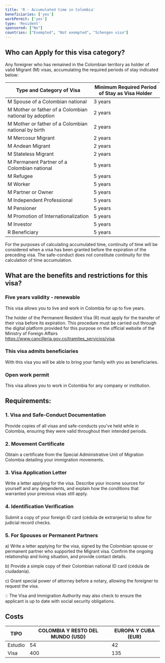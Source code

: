 ```yaml
---
title: 'R - Accumulated time in Colombia'
beneficiaries: ['yes']
workPermit: ['yes']
type: 'Resident'
sponsored: ["No"]
countries: ["Exempted", "Not exempted", "Schengen visa"]
---
```

## Who can Apply for this visa category?

Any foreigner who has remained in the Colombian territory as holder of valid Migrant (M) visas, accumulating the required periods of stay indicated below:

| Type and Category of Visa | Minimum Required Period of Stay as Visa Holder |
| --- | --- |
| M Spouse of a Colombian national | 3 years |
| M Mother or father of a Colombian national by adoption | 2 years |
| M Mother or father of a Colombian national by birth | 2 years |
| M Mercosur Migrant | 2 years |
| M Andean Migrant | 2 years |
| M Stateless Migrant | 2 years |
| M Permanent Partner of a Colombian national | 5 years |
| M Refugee | 5 years |
| M Worker | 5 years |
| M Partner or Owner | 5 years |
| M Independent Professional | 5 years |
| M Pensioner | 5 years |
| M Promotion of Internationalization | 5 years |
| M Investor | 5 years |
| R Beneficiary | 5 years |

For the purposes of calculating accumulated time, continuity of time will be considered when a visa has been granted before the expiration of the preceding visa. The safe-conduct does not constitute continuity for the calculation of time accumulation.

## What are the benefits and restrictions for this visa?

### Five **years validity - renewable**

This visa allows you to live and work in Colombia for up to five years.

The holder of the Permanent Resident Visa (R) must apply for the transfer of their visa before its expiration. This procedure must be carried out through the digital platform provided for this purpose on the official website of the Ministry of Foreign Affairs https://www.cancilleria.gov.co/tramites_servicios/visa.

### **This visa admits beneficiaries**

With this visa you will be able to bring your family with you as beneficiaries.

### Open **work permit**

This visa allows you to work in Colombia for any company or institution.

## Requirements:

### 1. Visa and Safe-Conduct Documentation

Provide copies of all visas and safe-conducts you've held while in Colombia, ensuring they were valid throughout their intended periods.

### 2. Movement Certificate

Obtain a certificate from the Special Administrative Unit of Migration Colombia detailing your immigration movements.

### 3. Visa Application Letter

Write a letter applying for the visa. Describe your income sources for yourself and any dependents, and explain how the conditions that warranted your previous visas still apply.

### 4. Identification Verification

Submit a copy of your foreign ID card (cédula de extranjería) to allow for judicial record checks.

### 5. For Spouses or Permanent Partners

a) Write a letter applying for the visa, signed by the Colombian spouse or permanent partner who supported the Migrant visa. Confirm the ongoing relationship and living situation, and provide contact details.

b) Provide a simple copy of their Colombian national ID card (cédula de ciudadanía).

c) Grant special power of attorney before a notary, allowing the foreigner to request the visa.

<aside>
💡 The Visa and Immigration Authority may also check to ensure the applicant is up to date with social security obligations.

</aside>

## Costs

| TIPO | COLOMBIA Y RESTO DEL MUNDO (USD) | EUROPA Y CUBA (EUR) |
| --- | --- | --- |
| Estudio | 54 | 42 |
| Visa | 400 | 135 |